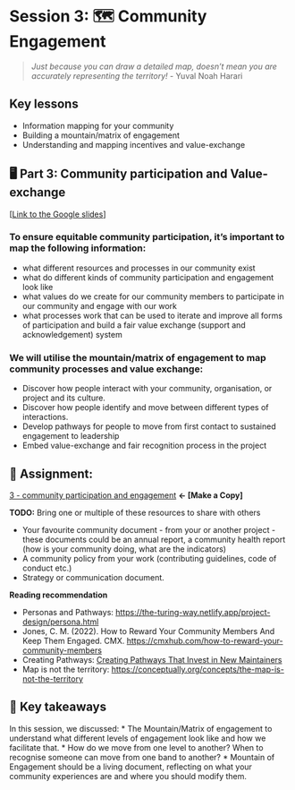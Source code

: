 # Session 3: 🗺 Community Engagement

> *Just because you can draw a detailed map, doesn’t mean you are accurately representing the territory!* - Yuval Noah Harari

## Key lessons
* Information mapping for your community
* Building a mountain/matrix of engagement
* Understanding and mapping incentives and value-exchange

## 🖥 Part 3: Community participation and Value-exchange

[[Link to the Google slides](https://docs.google.com/presentation/d/11LH1edg_0srL2ibTl2mVnsICIydtT0i2WC93TsjacsM/edit#slide=id.g13faa93073d_0_1507)]

### To ensure equitable community participation, it's important to map the following information:

* what different resources and processes in our community exist
* what do different kinds of community participation and engagement look like
* what values do we create for our community members to participate in our community and engage with our work
* what processes work that can be used to iterate and improve all forms of participation and build a fair value exchange (support and acknowledgement) system

### We will utilise the mountain/matrix of engagement to map community processes and  value exchange:

* Discover how people interact with your community, organisation, or project and its culture.
* Discover how people identify and move between different types of interactions.
* Develop pathways for people to move from first contact to sustained engagement to leadership
* Embed value-exchange and fair recognition process in the project

## 📝 **Assignment:**

[3 - community participation and engagement ](https://docs.google.com/document/d/1JtsNwZUHtSfKQKeyR36e97tgN8BR-MQEMx2MHNtBsYI/edit#) **← [Make a Copy]**

**TODO:** Bring one or multiple of these resources to share with others

* Your favourite community document - from your or another project - these documents could be an annual report, a community health report (how is your community doing, what are the indicators)
* A community policy from your work (contributing guidelines, code of conduct etc.) 
* Strategy or communication document.

**Reading recommendation**

* Personas and Pathways: [https://the-turing-way.netlify.app/project-design/persona.html](https://the-turing-way.netlify.app/project-design/persona.html)
* Jones, C. M. (2022). How to Reward Your Community Members And Keep Them Engaged. CMX. [https://cmxhub.com/how-to-reward-your-community-members](https://cmxhub.com/how-to-reward-your-community-members)
* Creating Pathways: [Creating Pathways That Invest in New Maintainers](https://medium.com/@abbycabs/creating-pathways-that-invest-in-new-maintainers-8ffb52e09681)
* Map is not the territory: [https://conceptually.org/concepts/the-map-is-not-the-territory](https://conceptually.org/concepts/the-map-is-not-the-territory)

## 🏡 Key takeaways

In this session, we discussed:
* The Mountain/Matrix of engagement to understand what different levels of engagement look like and how we facilitate that.
* How do we move from one level to another? When to recognise someone can move from one band to another?
* Mountain of Engagement should be a living document, reflecting on what your community experiences are and where you should modify them.